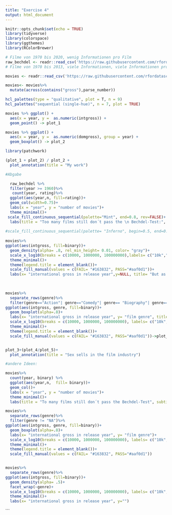 ```yaml
---
title: "Exercise 4"
output: html_document
---
```


```r
knitr::opts_chunk$set(echo = TRUE)
library(tidyverse)
library(colorspace)
library(ggthemes)
library(RColorBrewer)
```


```r

# Filme von 1970 bis 2020, wenig Informationen pro Film
raw_bechdel <- readr::read_csv('https://raw.githubusercontent.com/rfordatascience/tidytuesday/master/data/2021/2021-03-09/raw_bechdel.csv')
# Filme von 1970 bis 2013, viele Informationen, viele Informationen pro Film

movies <- readr::read_csv('https://raw.githubusercontent.com/rfordatascience/tidytuesday/master/data/2021/2021-03-09/movies.csv')

movies<- movies%>% 
  mutate(across(contains("gross"),parse_number))
```

```r
hcl_palettes(type = "qualitative", plot = T, n = 9)
hcl_palettes("sequential (single-hue)", n = 7, plot = TRUE)
```



```r
movies %>% ggplot() +
  aes(x = year, y =  as.numeric(intgross)) +
  geom_point() -> plot_1

movies %>% ggplot() +
  aes(x = year, y =  as.numeric(domgross), group = year) +
  geom_boxplot() -> plot_2

library(patchwork)

(plot_1 + plot_2) / plot_2 +
  plot_annotation(title = "My work")
```



```r

#Abgabe

  raw_bechdel %>%
  filter(year >= 1960)%>%
   count(year, rating)%>%
  ggplot(aes(year,n, fill=rating))+
  geom_col(width=0.75)+
  labs(x = "year", y = "number of movies")+
  theme_minimal()+
 scale_fill_continuous_sequential(palette="Mint", end=0.8, rev=FALSE)+
  labs(title = "Too many films still don´t pass the \n Bechdel-Test:", subtitle= "The bechdel test is passed if a movie has \n 1) two women \n 2) who talk to each other for more than 2 minutes \n 3) about something other then a man")-> plot_3
  
#scale_fill_continuous_sequential(palette= "Inferno", begin=0.5, end=0.8, rev=FALSE)+
  
movies%>%
ggplot(aes(intgross, fill=binary))+
  geom_density(alpha= .8, rel_min_height= 0.01, color= "gray")+
  scale_x_log10(breaks = c(10000, 1000000, 100000000),labels= c("10k","1M", "100M"))+
  theme_minimal()+
  theme(legend.title = element_blank())+
  scale_fill_manual(values = c(FAIL= "#163832", PASS="#aaf0d1"))+
  labs(x= "international gross in release year",y=NULL, title= "But as you can see here, movies\nwhich fail the test in gerneral has\na higher international gross:")->plot_4
  
  

movies%>%
  separate_rows(genre)%>%
  filter(genre=="Action"| genre=="Comedy"| genre== "Biography"| genre=="Fantasy")%>%
ggplot(aes(intgross, genre, fill=binary))+
  geom_boxplot(alpha=.8)+
  labs(x= "international gross in release year", y= "film genre", title= "...especially fantasy, comedy and \n action movies (and Biographys?)")+
  scale_x_log10(breaks = c(10000, 1000000, 100000000), labels= c("10k","1M", "100M"))+
  theme_minimal()+
  theme(legend.title = element_blank())+
  scale_fill_manual(values = c(FAIL= "#163832", PASS="#aaf0d1"))->plot_5


plot_3+(plot_4/plot_5)+
  plot_annotation(title = "Sex sells in the film industry")
```


```r
#andere Ideen: 

movies%>% 
  count(year, binary) %>%
  ggplot(aes(year,n,  fill= binary))+
  geom_col()+
  labs(x = "year", y = "number of movies")+
  theme_minimal()+
  labs(title = "To many films still don´t pass the Bechdel-Test", subtitle= "The bechdel test is passed if a movie has two women who talk to each other for more than 2 minutes about something other then a man")

movies%>%
  separate_rows(genre)%>%
  filter(genre != "NA")%>%
ggplot(aes(intgross, genre, fill=binary))+
  geom_boxplot(alpha=.8)+
  labs(x= "international gross in release year", y= "film genre")+
  scale_x_log10(breaks = c(10000, 1000000, 100000000), labels= c("10k","1M", "100M"))+
  theme_minimal()+
  theme(legend.title = element_blank())+
  scale_fill_manual(values = c(FAIL= "#163832", PASS="#aaf0d1"))


movies%>%
  separate_rows(genre)%>%
ggplot(aes(intgross, fill=binary))+
  geom_density(alpha= .5)+
  facet_wrap(~genre)+
  scale_x_log10(breaks = c(10000, 1000000, 100000000), labels= c("10k","1M", "100M"))+
  theme_minimal()+
  labs(x= "international gross in release year", y="")
```
```







